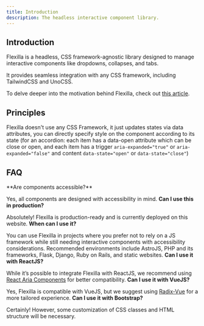```yaml
---
title: Introduction
description: The headless interactive component library.
---
```


## Introduction

Flexilla is a headless, CSS framework-agnostic library designed to manage interactive components like dropdowns, collapses, and tabs. 

It provides seamless integration with any CSS framework, including TailwindCSS and UnoCSS.

To delve deeper into the motivation behind Flexilla, check out [this article](https://dev.to/unoforge/my-journey-to-building-flexilla-headless-interactive-component-library-46gp).


## Principles

Flexilla doesn't use any CSS Framework, it just updates states via data attributes, you can directly specify style on the component according to its state (for an accordion: each item has a data-open attribute which can be close or open, and each item has a trigger `aria-expanded="true"` or `aria-expanded="false"` and content `data-state="open"` or `data-state="close"`) 

## FAQ

<FaqBox>
    <FaqItem>
**Are components accessible?**

Yes, all components are designed with accessibility in mind.
    </FaqItem>
    <FaqItem>
**Can I use this in production?**

Absolutely! Flexilla is production-ready and is currently deployed on this website.
    </FaqItem>
    <FaqItem>
**When can I use it?**

You can use Flexilla in projects where you prefer not to rely on a JS framework while still needing interactive components with accessibility considerations. Recommended environments include AstroJS, PHP and its frameworks, Flask, Django, Ruby on Rails, and static websites.
    </FaqItem>
    <FaqItem>
**Can I use it with ReactJS?**

While it’s possible to integrate Flexilla with ReactJS, we recommend using [React Aria Components](https://react-spectrum.adobe.com/react-aria/index.html) for better compatibility.
    </FaqItem>
    <FaqItem>
**Can I use it with VueJS?**

Yes, Flexilla is compatible with VueJS, but we suggest using [Radix-Vue](https://www.radix-vue.com/) for a more tailored experience.
    </FaqItem>
    <FaqItem>
**Can I use it with Bootstrap?**

Certainly! However, some customization of CSS classes and HTML structure will be necessary.
    </FaqItem>
</FaqBox>
